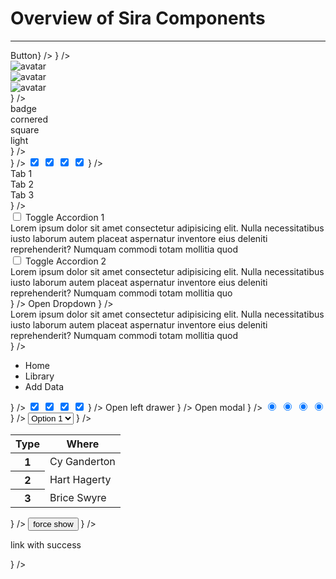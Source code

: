 
# Overview of Sira Components

---

<div className="grid xl:grid-cols-2 gap-4">
  <ComponentOverviewCard
    name={'Button'}
    href={'button'}
    component={<button className="btn solid success">Button</button>}
  />
  <ComponentOverviewCard
    name={'Input'}
    href={'input'}
    component={<input className="!input outline warn" placeholder={'sira input component'} />}
  />
  <ComponentOverviewCard
    name={'Avatar'}
    href={'avatar'}
    component={
      <>
        <div className="avatar">
          <img alt="avatar" src="https://i.pravatar.cc/300?u=fake@pravatar.com" />
        </div>
        <div className="avatar square">
          <img alt="avatar" src="https://i.pravatar.cc/150?u=fake@pravatar.com" />
        </div>
        <div className="avatar ring danger hidden xl:block">
          <img alt="avatar" src="https://i.pravatar.cc/150?u=fake@pravatar.com" />
        </div>
      </>
    }
  />
  <ComponentOverviewCard
    name={'Badge'}
    href={'badge'}
    component={
      <>
        <div className="badge solid success">badge</div>
        <div className="badge solid success cornered">cornered</div>
        <div className="badge solid success square">square</div>
        <div className="badge light success">light</div>
      </>
    }
  />
  <ComponentOverviewCard
    name={'Loader'}
    href={'loader'}
    component={
      <>
        <div className="loader bw">
          <div className="bar-bounce"></div>
        </div>
        <div className="loader bw">
          <div className="spin"></div>
        </div>
        <div className="loader bw">
          <div className="flow-cross"></div>
        </div>
        <div className="loader bw">
          <div className="ping-wave"></div>
        </div>
        <div className="loader bw">
          <div className="dot-flash"></div>
        </div>
      </>
    }
  />
  <ComponentOverviewCard
    name={'Switch'}
    href={'switch'}
    component={
      <>
        <input checked className="switch bw" type="checkbox" />
        <input checked className="switch success" type="checkbox" />
        <input checked className="switch warn" type="checkbox" />
        <input checked className="switch danger" type="checkbox" />
      </>
    }
  />
  <ComponentOverviewCard
    name={'Tabs'}
    href={'tabs'}
    component={
      <>
        <div className="!tabs boxed danger pill">
          <div className="tab p-4">Tab 1</div>
          <div className="tab p-4">Tab 2</div>
          <div className="tab active p-4">Tab 3</div>
        </div>
      </>
    }
  />
  <ComponentOverviewCard
    name={'Accordion'}
    href={'accordion'}
    component={
      <>
        <div className="accordion-group bordered success">
          <div className="accordion">
            <input className="toggle" id="accordion-bordered-success-1" type="checkbox" />
            <label className="title" form="accordion-bordered-success-1">
              Toggle Accordion 1
            </label>
            <div className="content">
              <div className="min-h-0">
                Lorem ipsum dolor sit amet consectetur adipisicing elit. Nulla necessitatibus iusto laborum autem
                placeat aspernatur inventore eius deleniti reprehenderit? Numquam commodi totam mollitia quod
              </div>
            </div>
          </div>
          <div className="accordion">
            <input className="toggle" id="accordion-bordered-success-2" type="checkbox" />
            <label className="title" form="accordion-bordered-success-2">
              Toggle Accordion 2
            </label>
            <div className="content">
              <div className="min-h-0">
                Lorem ipsum dolor sit amet consectetur adipisicing elit. Nulla necessitatibus iusto laborum autem
                placeat aspernatur inventore eius deleniti reprehenderit? Numquam commodi totam mollitia quo
              </div>
            </div>
          </div>
        </div>
      </>
    }
  />
  <ComponentOverviewCard
    name={'Dropdown'}
    href={'dropdown'}
    component={
      <>
        <label className="btn solid success">Open Dropdown</label>
      </>
    }
  />
  <ComponentOverviewCard
    name={'Prompt'}
    href={'prompt'}
    component={
      <>
        <div className="prompt success">
          <div className="content">
            Lorem ipsum dolor sit amet consectetur adipisicing elit. Nulla necessitatibus iusto laborum autem placeat
            aspernatur inventore eius deleniti reprehenderit? Numquam commodi totam mollitia quod
          </div>
        </div>
      </>
    }
  />
  <ComponentOverviewCard
    name={'Breadcrumbs'}
    href={'breadcrumbs'}
    component={
      <>
        <div className="breadcrumbs bw">
          <ul>
            <li>Home</li>
            <li>Library</li>
            <li>Add Data</li>
          </ul>
        </div>
      </>
    }
  />
  <ComponentOverviewCard
    name={'Checkbox'}
    href={'checkbox'}
    component={
      <>
        <input checked className="bw checkbox" type="checkbox" />
        <input checked className="success checkbox" type="checkbox" />
        <input checked className="warn checkbox" type="checkbox" />
        <input checked className="danger checkbox" type="checkbox" />
      </>
    }
  />
  <ComponentOverviewCard
    name={'Drawer'}
    href={'drawer'}
    component={
      <>
        <label className="btn solid danger w-fit">Open left drawer</label>
      </>
    }
  />
  <ComponentOverviewCard
    name={'Modal'}
    href={'modal'}
    component={
      <>
        <label className="btn solid warn w-fit">Open modal</label>
      </>
    }
  />
  <ComponentOverviewCard
    name={'Radio'}
    href={'radio'}
    component={
      <>
        <input checked className="radio success" type="radio" />
        <input checked className="radio warn" type="radio" />
        <input checked className="radio danger" type="radio" />
        <input checked className="radio bw" type="radio" />
      </>
    }
  />
  <ComponentOverviewCard
    name={'Select'}
    href={'select'}
    component={
      <>
        <select className="select success">
          <option>Option 1</option>
          <option>Option 2</option>
          <option>Option 3</option>
        </select>
      </>
    }
  />
  <ComponentOverviewCard
    name={'Table'}
    href={'table'}
    component={
      <>
        <table className="!table success">
          <thead>
            <tr>
              <th>Type</th>
              <th>Where</th>
            </tr>
          </thead>
          <tbody>
            <tr>
              <th>1</th>
              <td>Cy Ganderton</td>
            </tr>
            <tr>
              <th>2</th>
              <td>Hart Hagerty</td>
            </tr>
            <tr>
              <th>3</th>
              <td>Brice Swyre</td>
            </tr>
          </tbody>
        </table>
      </>
    }
  />
  <ComponentOverviewCard
    name={'Tooltip'}
    href={'tooltip'}
    component={
      <>
        <span className="tooltip danger right show" data-tooltip="hello">
          <button className="btn solid">force show</button>
        </span>
      </>
    }
  />
  <ComponentOverviewCard
    name={'Link'}
    href={'link'}
    component={
      <>
        <p className="link success">link with success</p>
      </>
    }
  />
</div>
